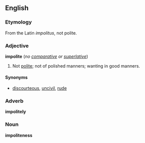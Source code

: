 ==English==

===Etymology===
From the Latin ''impolitus'', not polite.

===Adjective===
'''impolite''' (''no [[comparative]] or [[superlative]]'')
# Not [[polite]]; not of polished manners; wanting in good manners.

====Synonyms====
*[[discourteous]], [[uncivil]], [[rude]]

===Adverb===
'''impolitely'''

===Noun===
'''impoliteness'''